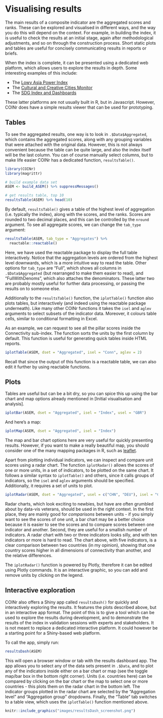 # Visualising results

The main results of a composite indicator are the aggregated scores and ranks. These can be explored and visualised in different ways, and the way you do this will depend on the context. For example, in building the index, it is useful to check the results at an initial stage, again after methodological adjustments, and so on through the construction process. Short static plots and tables are useful for concisely communicating results in reports or briefs. 

When the index is complete, it can be presented using a dedicated web platform, which allows users to explore the results in depth. Some interesting examples of this include:

* The [Lowy Asia Power Index](https://power.lowyinstitute.org/)
* The [Cultural and Creative Cities Monitor](https://composite-indicators.jrc.ec.europa.eu/cultural-creative-cities-monitor/performance-map)
* The [SDG Index and Dashboards](https://dashboards.sdgindex.org/map)

These latter platforms are not usually built in R, but in Javascript. However, COINr does have a simple results viewer that can be used for prototyping.

## Tables

To see the aggregated results, one way is to look in `.$Data$Aggregated`, which contains the aggregated scores, along with any grouping variables that were attached with the original data. However, this is not always convenient because the table can be quite large, and also the index itself will be the last column. You can of course manually select columns, but to make life easier COINr has a dedicated function, `resultsTable()`.

```r
library(COINr)
library(magrittr)

# build example data set
ASEM <- build_ASEM() %>% suppressMessages()

# get results table, top 10
resultsTable(ASEM) %>% head(10)
```

By default, `resultsTable()` gives a table of the highest level of aggregation (i.e. typically the index), along with the scores, and the ranks. Scores are rounded to two decimal places, and this can be controlled by the `nround` argument. To see all aggregate scores, we can change the `tab_type` argument:

```r
resultsTable(ASEM, tab_type = "Aggregates") %>%
  reactable::reactable()
```

Here, we have used the reactable package to display the full table interactively. Notice that the aggregation levels are ordered from the highest level downwards, which is a more intuitive way to read the table. Other options for `tab_type` are "Full", which shows all columns in `.$Data$Aggregated` (but rearranged to make them easier to read), and "FullWithDenoms", which also attaches the denominators. These latter two are probably mostly useful for further data processing, or passing the results on to someone else.

Additionally to the `resultsTable()` function, the `iplotTable()` function also plots tables, but interactively (and indeed using the reactable package underneath). Like many other COINr functions it takes the `isel` and `aglev` arguments to select subsets of the indicator data. Moreover, it colours table cells, similar to conditional formatting in Excel.

As an example, we can request to see all the pillar scores inside the Connectivity sub-index. The function sorts the units by the first column by default. This function is useful for generating quick tables inside HTML reports.

```r
iplotTable(ASEM, dset = "Aggregated", isel = "Conn", aglev = 2)
```

Recall that since the output of this function is a reactable table, we can also edit it further by using reactable functions.

## Plots

Tables are useful but can be a bit dry, so you can spice this up using the bar chart and map options already mentioned in [Initial visualisation and analysis].

```r
iplotBar(ASEM, dset = "Aggregated", isel = "Index", usel = "GBR")
```

And here's a map:

```r
iplotMap(ASEM, dset = "Aggregated", isel = "Index")
```

The map and bar chart options here are very useful for quickly presenting results. However, if you want to make a really beautiful map, you should consider one of the many mapping packages in R, such as [leaflet](https://rstudio.github.io/leaflet/).

Apart from plotting individual indicators, we can inspect and compare unit scores using a radar chart. The function `iplotRadar()` allows the scores of one or more units, in a set of indicators, to be plotted on the same chart. It follows a similar syntax to `iplotTable()` and others, since it calls groups of indicators, so the `isel` and `aglev` arguments should be specified. Additionally, it requires a set of units to plot.

```r
iplotRadar(ASEM, dset = "Aggregated", usel = c("CHN", "DEU"), isel = "Conn", aglev = 2)
```

Radar charts, which look exciting to newbies, but have are often grumbled about by data-vis veterans, should be used in the right context. In the first place, they are mainly good for *comparisons* between units - if you simply want to see the scores of one unit, a bar chart may be a better choice because it is easier to see the scores and to compare scores between one indicator and another. Second, they are useful for a smallish number of indicators. A radar chart with two or three indicators looks silly, and with ten indicators or more is hard to read. The chart above, with five indicators, is a clear comparison between two countries (in my opinion), showing that one country scores higher in all dimensions of connectivity than another, and the relative differences.

The `iplotRadar()` function is powered by Plotly, therefore it can be edited using Plotly commands. It is an interactive graphic, so you can add and remove units by clicking on the legend.

## Interactive exploration

COINr also offers a Shiny app called `resultsDash()` for quickly and interactively exploring the results. It features the plots described above, but in an interactive app format. The point of this is to give a tool which can be used to explore the results during development, and to demonstrate the results of the index in validation sessions with experts and stakeholders. It is not meant to replace a dedicated interactive platform. It could however be a starting point for a Shiny-based web platform.

To call the app, simply run:

```r
resultsDash(ASEM)
```

This will open a browser window or tab with the results dashboard app. The app allows you to select any of the data sets present in `.$Data`, and to plot any of the indicators inside either on a bar chart or map (see the toggle map/bar box in the bottom right corner). Units (i.e. countries here) can be compared by clicking on the bar chart or the map to select one or more countries -  this plots them on the radar chart in the bottom left. The indicator groups plotted in the radar chart are selected by the "Aggregation level" and "Aggregation group" dropdowns. Finally, the "Table" tab switches to a table view, which uses the `iplotTable()` function mentioned above.

```r
knitr::include_graphics("images/resultsDash_screenshot.png")
```
